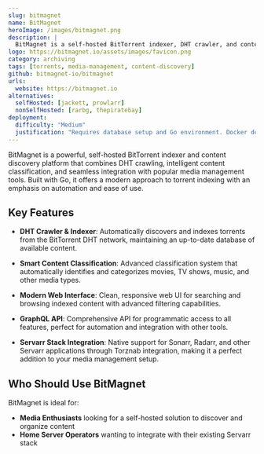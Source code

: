 ```yaml
---
slug: bitmagnet
name: BitMagnet
heroImage: /images/bitmagnet.png
description: |
  BitMagnet is a self-hosted BitTorrent indexer, DHT crawler, and content classifier with a modern web UI, GraphQL API and seamless integration with the Servarr stack.
logo: https://bitmagnet.io/assets/images/favicon.png
category: archiving
tags: [torrents, media-management, content-discovery]
github: bitmagnet-io/bitmagnet
urls:
  website: https://bitmagnet.io
alternatives:
  selfHosted: [jackett, prowlarr]
  nonSelfHosted: [rarbg, thepiratebay]
deployment:
  difficulty: "Medium"
  justification: "Requires database setup and Go environment. Docker deployment available but configuration needed for optimal performance."
---
```


BitMagnet is a powerful, self-hosted BitTorrent indexer and content discovery
platform that combines DHT crawling, intelligent content classification, and
seamless integration with popular media management tools. Built with Go, it
offers a modern approach to torrent indexing with an emphasis on automation and
ease of use.

## Key Features

- **DHT Crawler & Indexer**: Automatically discovers and indexes torrents from
  the BitTorrent DHT network, maintaining an up-to-date database of available
  content.

- **Smart Content Classification**: Advanced classification system that
  automatically identifies and categorizes movies, TV shows, music, and other
  media types.

- **Modern Web Interface**: Clean, responsive web UI for searching and browsing
  indexed content with advanced filtering capabilities.

- **GraphQL API**: Comprehensive API for programmatic access to all features,
  perfect for automation and integration with other tools.

- **Servarr Stack Integration**: Native support for Sonarr, Radarr, and other
  Servarr applications through Torznab integration, making it a perfect addition
  to your media management setup.

## Who Should Use BitMagnet

BitMagnet is ideal for:

- **Media Enthusiasts** looking for a self-hosted solution to discover and
  organize content
- **Home Server Operators** wanting to integrate with their existing Servarr
  stack
